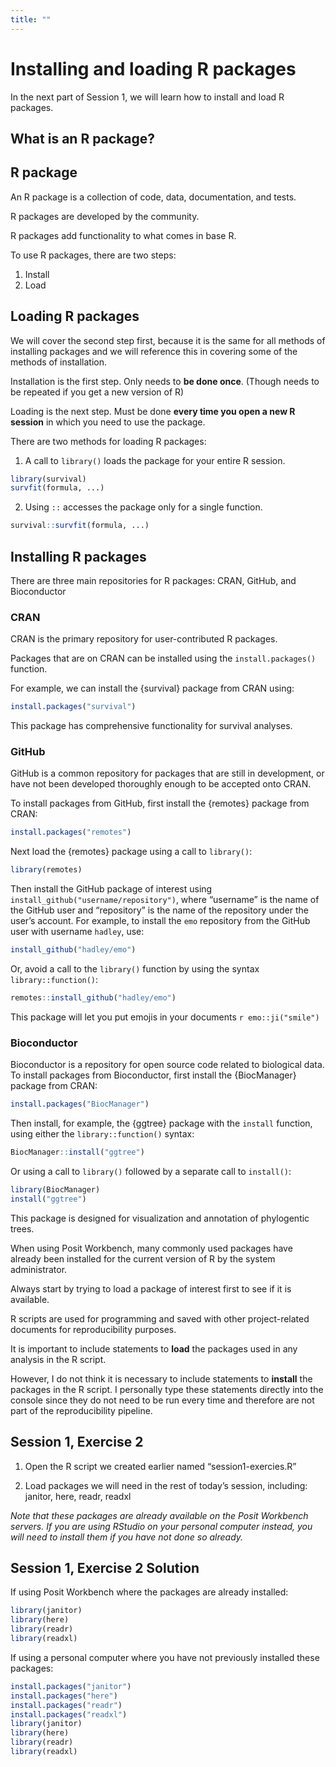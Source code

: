 ```yaml
---
title: ""
---
```


# Installing and loading R packages

In the next part of Session 1, we will learn how to install and load R packages.

## What is an R package?

::: {.callout-tip}
## R package
An R package is a collection of code, data, documentation, and tests.

R packages are developed by the community.

R packages add functionality to what comes in base R.

To use R packages, there are two steps:

1. Install
2. Load
:::

## Loading R packages

We will cover the second step first, because it is the same for all methods of installing packages and we will reference this in covering some of the methods of installation.

Installation is the first step. Only needs to **be done once**. (Though needs to be repeated if you get a new version of R)

Loading is the next step. Must be done **every time you open a new R session** in which you need to use the package. 

There are two methods for loading R packages:

1. A call to `library()` loads the package for your entire R session.

```r
library(survival)
survfit(formula, ...)
```

2. Using `::` accesses the package only for a single function. 

```r
survival::survfit(formula, ...)
```

## Installing R packages 

There are three main repositories for R packages: CRAN, GitHub, and Bioconductor

### CRAN

CRAN is the primary repository for user-contributed R packages. 

Packages that are on CRAN can be installed using the `install.packages()` function.

For example, we can install the {survival} package from CRAN using:

```r
install.packages("survival")
```

This package has comprehensive functionality for survival analyses.

### GitHub

GitHub is a common repository for packages that are still in development, or have not been developed thoroughly enough to be accepted onto CRAN.

To install packages from GitHub, first install the {remotes} package from CRAN:
    
```r
install.packages("remotes")
```

Next load the {remotes} package using a call to `library()`:

```r
library(remotes)
```

Then install the GitHub package of interest using `install_github("username/repository")`, where "username" is the name of the GitHub user and "repository" is the name of the repository under the user's account. For example, to install the `emo` repository from the GitHub user with username `hadley`, use:

```r
install_github("hadley/emo")
```

Or, avoid a call to the `library()` function by using the syntax `library::function()`:

```r
remotes::install_github("hadley/emo")
```

This package will let you put emojis in your documents `r emo::ji("smile")`

### Bioconductor

Bioconductor is a repository for open source code related to biological data. To install packages from Bioconductor, first install the {BiocManager} package from CRAN:

```r
install.packages("BiocManager")
```

Then install, for example, the {ggtree} package with the `install` function, using either the `library::function()` syntax:

```r
BiocManager::install("ggtree")
```

Or using a call to `library()` followed by a separate call to `install()`:

```r
library(BiocManager)
install("ggtree")
```

This package is designed for visualization and annotation of phylogentic trees.

::: {.callout-tip}
When using Posit Workbench, many commonly used packages have already been installed for the current version of R by the system administrator. 

Always start by trying to load a package of interest first to see if it is available.
:::

::: {.callout-tip}
R scripts are used for programming and saved with other project-related documents for reproducibility purposes. 

It is important to include statements to **load** the packages used in any analysis in the R script. 

However, I do not think it is necessary to include statements to **install** the packages in the R script. I personally type these statements directly into the console since they do not need to be run every time and therefore are not part of the reproducibility pipeline.
:::


::: {.callout-note icon=false collapse="true"}
## Session 1, Exercise 2

1. Open the R script we created earlier named "session1-exercies.R"

2. Load packages we will need in the rest of today's session, including: janitor, here, readr, readxl

*Note that these packages are already available on the Posit Workbench servers. If you are using RStudio on your personal computer instead, you will need to install them if you have not done so already.*
:::

::: {.callout-warning icon=false collapse="true"}
## Session 1, Exercise 2 Solution

If using Posit Workbench where the packages are already installed:

```r
library(janitor)
library(here)
library(readr)
library(readxl)
```

If using a personal computer where you have not previously installed these packages:

```r
install.packages("janitor")
install.packages("here")
install.packages("readr")
install.packages("readxl")
library(janitor)
library(here)
library(readr)
library(readxl)
```
:::





